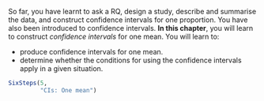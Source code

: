 ::: {.objectivesBox .objectives data-latex="{iconmonstr-target-4-240.png}"}
So far, you have learnt to ask a RQ, design a study, describe and summarise the data, and construct confidence intervals for one proportion.
You have also been introduced to confidence intervals.
**In this chapter**, you will learn to construct *confidence intervals* for one mean.
You will learn to:

* produce confidence intervals for one mean.
* determine whether the conditions for using the confidence intervals apply in a given situation.
:::



```r
SixSteps(5, 
         "CIs: One mean")
```